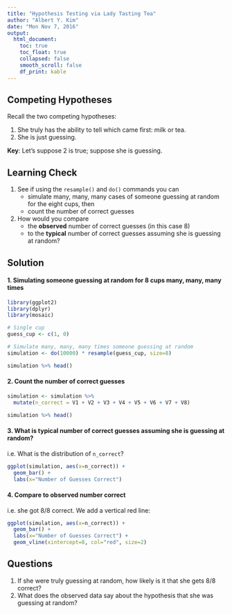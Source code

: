 ```yaml
---
title: "Hypothesis Testing via Lady Tasting Tea"
author: "Albert Y. Kim"
date: "Mon Nov 7, 2016"
output:
  html_document:
    toc: true
    toc_float: true
    collapsed: false
    smooth_scroll: false
    df_print: kable
---
```




## Competing Hypotheses

Recall the two competing hypotheses:

1. She truly has the ability to tell which came first: milk or tea.
1. She is just guessing.

**Key**: Let's suppose 2 is true; suppose she is guessing.


## Learning Check

1. See if using the `resample()` and `do()` commands you can
    + simulate many, many, many cases of someone guessing at random for the eight cups, then
    + count the number of correct guesses
1. How would you compare
    + the **observed** number of correct guesses (in this case 8)
    + to the **typical** number of correct guesses assuming she is guessing at random?


## Solution

#### 1. Simulating someone guessing at random for 8 cups many, many, many times

```r
library(ggplot2)
library(dplyr)
library(mosaic)

# Single cup
guess_cup <- c(1, 0)

# Simulate many, many, many times someone guessing at random
simulation <- do(10000) * resample(guess_cup, size=8)
```
```r
simulation %>% head()
```

#### 2. Count the number of correct guesses

```r
simulation <- simulation %>% 
  mutate(n_correct = V1 + V2 + V3 + V4 + V5 + V6 + V7 + V8) 
```
```r
simulation %>% head()
```

#### 3. What is typical number of correct guesses assuming she is guessing at random?

i.e. What is the distribution of `n_correct`?

```r
ggplot(simulation, aes(x=n_correct)) + 
  geom_bar() +
  labs(x="Number of Guesses Correct")
```


#### 4. Compare to observed number correct

i.e. she got 8/8 correct. We add a vertical red line:

```r
ggplot(simulation, aes(x=n_correct)) + 
  geom_bar() +
  labs(x="Number of Guesses Correct") +
  geom_vline(xintercept=8, col="red", size=2) 
```


<!--
#### 4. Convert to proportions 

Convert counts on y-axis to proportions by

* counting the different values of `n_correct` using `n()`
* dividing by the number of simulations `10000`
* using `geom_bar()`, but now we have an explicity `y` aesthetic `prop_correct`, so we set `stat="identity"`

```r
simulation <- simulation %>% 
  group_by(n_correct) %>%
  summarise(prop_correct = n()/10000)

ggplot(simulation, aes(x=n_correct, y=prop_correct)) + 
  geom_bar(stat="identity") +
  labs(x="Number of Guesses Correct", y="Proportion")
```

#### 5. Compare to observed number correct

i.e. she got 8/8 correct. We add a vertical red line:

```r
ggplot(simulation, aes(x=n_correct, y=prop_correct)) + 
  geom_bar(stat="identity") +
  labs(x="Number of Guesses Correct", y="Proportion") +
  geom_vline(xintercept=8, col="red", size=2) 
```
-->

## Questions

1. If she were truly guessing at random, how likely is it that she gets 8/8 correct?
1. What does the observed data say about the hypothesis that she was guessing at random?

